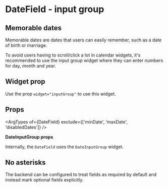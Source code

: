 

<Meta of={InputGroupStories} />

# DateField - input group

## Memorable dates

Memorable dates are dates that users can easily remember, such as a date of birth or marriage.

To avoid users having to scroll/click a lot in calendar widgets, it's recommended to use the input
group widget where they can enter numbers for day, month and year.

## Widget prop

Use the prop `widget="inputGroup"` to use this widget.

<Canvas of={InputGroupStories.InputGroup} />

## Props

<ArgTypes of={DateField} exclude={['minDate', 'maxDate', 'disabledDates']} />

**DateInputGroup props**

Internally, the `DateField` uses the `DateInputGroup` widget.

<ArgTypes of={DateInputGroup} />

## No asterisks

The backend can be configured to treat fields as required by default and instead mark optional
fields explicitly.

<Canvas of={InputGroupStories.NoAsterisks} />
